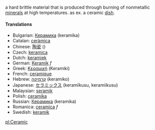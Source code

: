 a hard brittle material that is produced through burning of nonmetallic [[mineral]]s at high temperatures. as ex. a ceramic [[dish]].

====Translations====

*Bulgarian: [[Керамика]] (keramika)
*Catalan: [[ceràmica]]
*Chinese: [[陶瓷]] ()
*Czech: [[keramica]]
*Dutch: [[keramiek]]
*German: [[Keramik]] ''f''
*Greek: [[Κεραμική]] (Keramiki)
*French: [[ceramique]]
*Hebrew: [[קרמיקה]] (keramiko)
*Japanese: [[セラミックス]] (keram&#299;kusu, keramiikusu)
*Malaysian: [[seramik]]
*Polish: [[ceramika]]
*Russian: [[Керамика]] (keramika)
*Romanica: [[ceramica]] ''f''
*Swedish: [[keramik]]

{{Wikipedia}}

[[pl:Ceramic]]